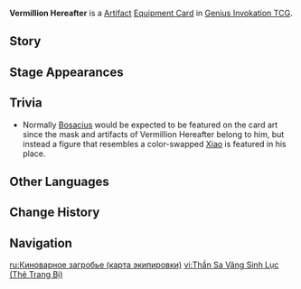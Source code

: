 {{About|the [[Genius Invokation TCG]] Equipment Card|the [[Artifact Set]]|Vermillion Hereafter}}
{{Genius Invokation TCG Infobox
|title     = Vermillion Hereafter
|id        = 312012
|image     = Vermillion Hereafter Equipment Card.png
|type      = Equipment Card
|group     = Artifact
|effect    = '''When the character uses a Normal Attack or equips a Talent:''' Spend 1 less Elemental Die. (Once per Round)<br>'''After a character is switched to the active character:''' During this Round, character deals +1 Normal Attack DMG.
|unaligned = 3
|source1   = {{Sold By}}
}}
'''Vermillion Hereafter''' is a [[Artifact Card|Artifact]] [[Equipment Card]] in [[Genius Invokation TCG]].

==Story==
{{Description|"Do you not hear? The drums die in the north wind, the hero sinks into the vortex."<br>"Have you not seen? The Yaksha's battle for the dawn — alas for a life so spent."|title=Masked Twilight: Vermillion Hereafter}}

==Stage Appearances==
{{Genius Invokation TCG Stage Appearances}}

==Trivia==
* Normally [[Bosacius]] would be expected to be featured on the card art since the mask and artifacts of Vermillion Hereafter belong to him, but instead a figure that resembles a color-swapped [[Xiao]] is featured in his place.

==Other Languages==
{{Other Languages|Vermillion Hereafter}}

==Change History==
{{Change History|3.7}}

==Navigation==
{{Genius Invokation TCG Navbox|Equipment Card}}

[[ru:Киноварное загробье (карта экипировки)]]
[[vi:Thần Sa Vãng Sinh Lục (Thẻ Trang Bị)]]